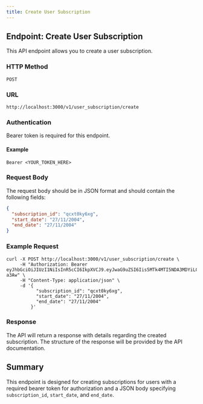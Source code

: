 ```yaml
---
title: Create User Subscription
---
```


## Endpoint: Create User Subscription

This API endpoint allows you to create a user subscription.

### HTTP Method

`POST`

### URL

`http://localhost:3000/v1/user_subscription/create`

### Authentication

Bearer token is required for this endpoint.

#### Example

```plaintext
Bearer <YOUR_TOKEN_HERE>
```

### Request Body

The request body should be in JSON format and should contain the following fields:

```json
{
  "subscription_id": "qcxt0ky6xg",
  "start_date": "27/11/2004",
  "end_date": "27/11/2004"
}
```

### Example Request

```curl
curl -X POST http://localhost:3000/v1/user_subscription/create \
     -H "Authorization: Bearer eyJhbGciOiJIUzI1NiIsInR5cCI6IkpXVCJ9.eyJwaG9uZSI6Iis5MTk4MTI5NDA3MDYiLCJ1aWQiOiI1Z2VhcGdhcHhzIn0.yNyKfoOQouzSNDwp_5rJ9CAEMVJo5uqueJHNpG-a3Aw" \
     -H "Content-Type: application/json" \
     -d '{
           "subscription_id": "qcxt0ky6xg",
           "start_date": "27/11/2004",
           "end_date": "27/11/2004"
         }'
```

### Response

The API will return a response with details regarding the created subscription. The structure of the response will be provided by the API documentation.

## Summary

This endpoint is designed for creating subscriptions for users with a required bearer token for authorization and a JSON body specifying `subscription_id`, `start_date`, and `end_date`.